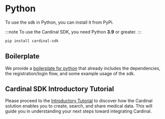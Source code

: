 # Python

To use the sdk in Python, you can install it from PyPi.

:::note
To use the Cardinal SDK, you need Python **3.9** or greater.
:::

```bash
pip install cardinal-sdk
```

## Boilerplate

We provide a [boilerplate for python](https://github.com/icure/icure-sdk-python-boilerplate-app-template) that already includes
the dependencies, the registration/login flow, and some example usage of the sdk.

## Cardinal SDK Introductory Tutorial

Please proceed to the [Introductory Tutorial](/tutorial/basic/sdk-basic-tutorial/) to discover how the Cardinal solution enables you to create, search, and share medical data. This will guide you in understanding your next steps toward integrating Cardinal.
